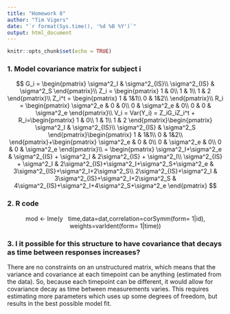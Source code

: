 ```yaml
---
title: "Homework 8"
author: "Tim Vigers"
date: "`r format(Sys.time(), '%d %B %Y')`"
output: html_document
---
```


```r
knitr::opts_chunk$set(echo = TRUE)
```

### 1. Model covariance matrix for subject i

$$
G_i = \begin{pmatrix}
\sigma^2_I & \sigma^2_{IS}\\
\sigma^2_{IS} & \sigma^2_S
\end{pmatrix}\\
Z_i = \begin{pmatrix}
1 & 0\\
1 & 1\\
1 & 2
\end{pmatrix}\\
Z_i^t = \begin{pmatrix}
1 & 1&1\\
0 & 1&2\\
\end{pmatrix}\\
R_i = \begin{pmatrix}
\sigma^2_e & 0 & 0\\
0 & \sigma^2_e & 0\\
0 & 0 & \sigma^2_e
\end{pmatrix}\\
V_i = Var(Y_i) = Z_iG_iZ_i^t + R_i=\begin{pmatrix}
1 & 0\\
1 & 1\\
1 & 2
\end{pmatrix}\begin{pmatrix}
\sigma^2_I & \sigma^2_{IS}\\
\sigma^2_{IS} & \sigma^2_S
\end{pmatrix}\begin{pmatrix}
1 & 1&1\\
0 & 1&2\\
\end{pmatrix}+\begin{pmatrix}
\sigma^2_e & 0 & 0\\
0 & \sigma^2_e & 0\\
0 & 0 & \sigma^2_e
\end{pmatrix}\\
= \begin{pmatrix}
\sigma^2_I+\sigma^2_e & \sigma^2_{IS} + \sigma^2_I & 2\sigma^2_{IS} + \sigma^2_I\\
\sigma^2_{IS} + \sigma^2_I & 2\sigma^2_{IS}+\sigma^2_I+\sigma^2_S+\sigma^2_e & 3\sigma^2_{IS}+\sigma^2_I+2\sigma^2_S\\
2\sigma^2_{IS}+\sigma^2_I & 3\sigma^2_{IS}+\sigma^2_I+2\sigma^2_S & 4\sigma^2_{IS}+\sigma^2_I+4\sigma^2_S+\sigma^2_e
\end{pmatrix}
$$

### 2. R code
$$
\text{mod <- lme(y ~ time,data=dat,correlation=corSymm(form=~1|id),
           weights=varIdent(form=~1|time))}
$$

### 3. I it possible for this structure to have covariance that decays as time between responses increases?

There are no constraints on an unstructured matrix, which means that the variance and covariance at each timepoint can be anything (estimated from the data). So, because each timepoint can be different, it would allow for covariance decay as time between measurements varies. This requires estimating more parameters which uses up some degrees of freedom, but results in the best possible model fit. 